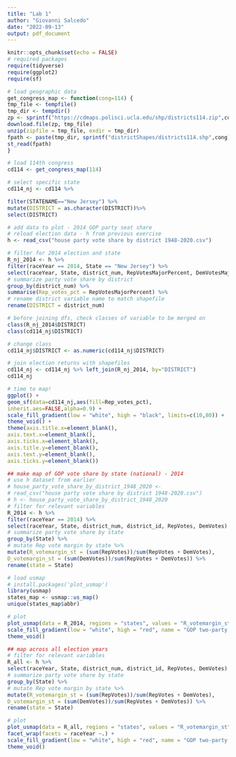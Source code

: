 ```yaml
---
title: "Lab 1"
author: "Giovanni Salcedo"
date: "2022-09-13"
output: pdf_document
---
```


```r
knitr::opts_chunk$set(echo = FALSE)
# required packages
require(tidyverse)
require(ggplot2)
require(sf)
```

```r
# load geographic data
get_congress_map <- function(cong=114) {
tmp_file <- tempfile()
tmp_dir <- tempdir()
zp <- sprintf("https://cdmaps.polisci.ucla.edu/shp/districts114.zip",cong)
download.file(zp, tmp_file)
unzip(zipfile = tmp_file, exdir = tmp_dir)
fpath <- paste(tmp_dir, sprintf("districtShapes/districts114.shp",cong), sep = "/")
st_read(fpath)
}

# load 114th congress
cd114 <- get_congress_map(114)
```

```r
# select specific state
cd114_nj <- cd114 %>%

filter(STATENAME=="New Jersey") %>%
mutate(DISTRICT = as.character(DISTRICT))%>%
select(DISTRICT)

# add data to plot - 2014 GOP party seat share
# reload election data - h from previous exercise
h <- read_csv("house party vote share by district 1948-2020.csv")

# filter for 2014 election and state
R_nj_2014 <- h %>%
filter(raceYear == 2014, State == "New Jersey") %>%
select(raceYear, State, district_num, RepVotesMajorPercent, DemVotesMajorPercent) %>%
# summarize party vote share by district
group_by(district_num) %>%
summarise(Rep_votes_pct = RepVotesMajorPercent) %>%
# rename district variable name to match shapefile
rename(DISTRICT = district_num)

# before joining dfs, check classes of variable to be merged on
class(R_nj_2014$DISTRICT)
class(cd114_nj$DISTRICT)

# change class
cd114_nj$DISTRICT <- as.numeric(cd114_nj$DISTRICT)

# join election returns with shapefiles
cd114_nj <- cd114_nj %>% left_join(R_nj_2014, by="DISTRICT")
cd114_nj
```

```r
# time to map!
ggplot() +
geom_sf(data=cd114_nj,aes(fill=Rep_votes_pct),
inherit.aes=FALSE,alpha=0.9) +
scale_fill_gradient(low = "white", high = "black", limits=c(10,80)) +
theme_void() +
theme(axis.title.x=element_blank(),
axis.text.x=element_blank(),
axis.ticks.x=element_blank(),
axis.title.y=element_blank(),
axis.text.y=element_blank(),
axis.ticks.y=element_blank())

## make map of GOP vote share by state (national) - 2014
# use h dataset from earlier
# house_party_vote_share_by_district_1948_2020 <-
# read_csv("house party vote share by district 1948-2020.csv")
# h <- house_party_vote_share_by_district_1948_2020
# filter for relevant variables
R_2014 <- h %>%
filter(raceYear == 2014) %>%
select(raceYear, State, district_num, district_id, RepVotes, DemVotes) %>%
# summarize party vote share by state
group_by(State) %>%
# mutate Rep vote margin by state %>%
mutate(R_votemargin_st = (sum(RepVotes))/sum(RepVotes + DemVotes),
D_votemargin_st = (sum(DemVotes))/sum(RepVotes + DemVotes)) %>%
rename(state = State)
```

```r
# load usmap
# install.packages('plot_usmap')
library(usmap)
states_map <- usmap::us_map()
unique(states_map$abbr)

# plot
plot_usmap(data = R_2014, regions = "states", values = "R_votemargin_st") +
scale_fill_gradient(low = "white", high = "red", name = "GOP two-party voteshare margin") +
theme_void()

## map across all election years
# filter for relevant variables
R_all <- h %>%
select(raceYear, State, district_num, district_id, RepVotes, DemVotes) %>%
# summarize party vote share by state
group_by(State) %>%
# mutate Rep vote margin by state %>%
mutate(R_votemargin_st = (sum(RepVotes))/sum(RepVotes + DemVotes),
D_votemargin_st = (sum(DemVotes))/sum(RepVotes + DemVotes)) %>%
rename(state = State)

# plot
plot_usmap(data = R_all, regions = "states", values = "R_votemargin_st") +
facet_wrap(facets = raceYear ~.) +
scale_fill_gradient(low = "white", high = "red", name = "GOP two-party voteshare margin") +
theme_void()
```

